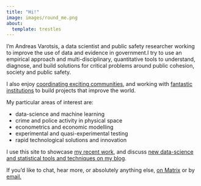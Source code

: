 ```yaml
---
title: "Hi!"
image: images/round_me.png
about:
  template: trestles
---
```


I'm Andreas Varotsis, a data scientist and public safety researcher working to improve the use of data and evidence in government.I try to use an empirical approach and multi-disciplinary, quantitative tools to understand, diagnose, and build solutions for critical problems around public cohesion, society and public safety.

I also enjoy [coordinating exciting communities](https://lu.ma/ai-for-good), and working with [fantastic](https://newspeak.house/) [institutions](https://ai.gov.uk/) to build projects that improve the world.

My particular areas of interest are:

- data-science and machine learning
- crime and police activity in physical space
- econometrics and economic modelling
- experimental and quasi-experimental testing
- rapid technological solutions and innovation

I use this site to showcase [my recent work](recent_work.qmd), and discuss [new data-science and statistical tools and techniques on my blog](https://andreasthinks.me/).

If you'd like to chat, hear more, or absolutely anything else, [on Matrix](https://matrix.to/#/@andreas.thinks:matrix.org) or by [email.](mailto:andreas.varotsis@gmail.com)